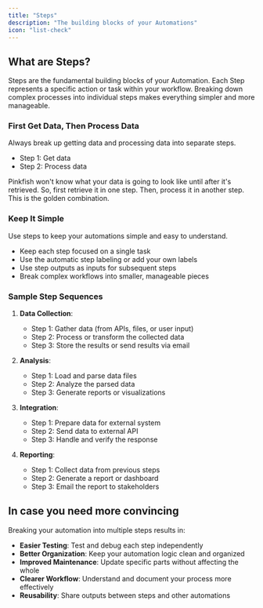 ```yaml
---
title: "Steps"
description: "The building blocks of your Automations"
icon: "list-check"
---
```


## What are Steps?

Steps are the fundamental building blocks of your Automation. Each Step represents a specific action or task within your workflow. Breaking down complex processes into individual steps makes everything simpler and more manageable.

### First Get Data, Then Process Data
Always break up getting data and processing data into separate steps. 
- Step 1: Get data
- Step 2: Process data

Pinkfish won't know what your data is going to look like until after it's retrieved. So, first retrieve it in one step. Then, process it in another step. This is the golden combination.


### Keep It Simple

Use steps to keep your automations simple and easy to understand.
- Keep each step focused on a single task
- Use the automatic step labeling or add your own labels
- Use step outputs as inputs for subsequent steps
- Break complex workflows into smaller, manageable pieces

### Sample Step Sequences

1. **Data Collection**:
   - Step 1: Gather data (from APIs, files, or user input)
   - Step 2: Process or transform the collected data
   - Step 3: Store the results or send results via email

2. **Analysis**:
   - Step 1: Load and parse data files
   - Step 2: Analyze the parsed data
   - Step 3: Generate reports or visualizations

3. **Integration**:
   - Step 1: Prepare data for external system
   - Step 2: Send data to external API
   - Step 3: Handle and verify the response

4. **Reporting**:
   - Step 1: Collect data from previous steps
   - Step 2: Generate a report or dashboard
   - Step 3: Email the report to stakeholders

## In case you need more convincing

Breaking your automation into multiple steps results in:

- **Easier Testing**: Test and debug each step independently
- **Better Organization**: Keep your automation logic clean and organized
- **Improved Maintenance**: Update specific parts without affecting the whole
- **Clearer Workflow**: Understand and document your process more effectively
- **Reusability**: Share outputs between steps and other automations
